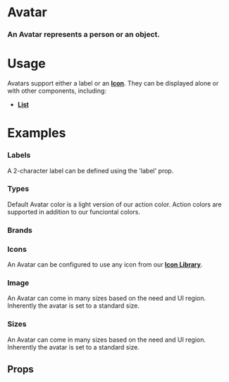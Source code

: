 
<Meta title="Atoms|Avatar" component={Avatar} />

# Avatar

### An Avatar represents a person or an object.

<Preview withToolbar>
  <Story name="Standard">
    <Avatar label="LG" />
  </Story>
</Preview>

# Usage

Avatars support either a label or an **[Icon](/?path=/docs/atoms-icon--documentation)**. They can be displayed alone or with other components, including:

- **[List](/?path=/docs/blocks-list--documentation)**

# Examples

### Labels

A 2-character label can be defined using the 'label' prop.

<Preview>
  <Story name="Labels">
    <Grid columns="4">
      <Avatar label="AB" />
      <Avatar label="CD" />
      <Avatar label="ST" />
      <Avatar label="UV" />
    </Grid>
  </Story>
</Preview>

### Types

Default Avatar color is a light version of our action color. Action colors are supported in addition to our funciontal colors.

<Preview>
  <Story name="Types">
    <Grid columns="4">
      <Avatar label="DF" />
      <Avatar label="PR" variant="action" />
      <Avatar label="IN" variant="info" />
      <Avatar label="SC" variant="success" />
      <Avatar label="WN" variant="warning" />
      <Avatar label="AL" variant="alert" />
    </Grid>
  </Story>
</Preview>

### Brands


<Preview>
  <Story name="Brands">
    <Grid columns="4">
      <Avatar label="PR" brand="research" />
      <Avatar label="IN" brand="bi" />
      <Avatar label="SC" brand="broker" />
      <Avatar label="WN" brand="jobs" />
      <Avatar label="PR" brand="brand1" />
      <Avatar label="IN" brand="brand2" />
      <Avatar label="SC" brand="brand3" />
      <Avatar label="WN" brand="brand4" />
    </Grid>
  </Story>
</Preview>

### Icons

An Avatar can be configured to use any icon from our **[Icon Library](/?path=/docs/application-libraries-icon-library--app-icons)**.

<Preview>
  <Story name="Icons">
    <Grid columns="4">
      <Avatar icon="alert" />
      <Avatar icon="bookmark_solid" />
      <Avatar icon="home" />
      <Avatar icon="mail" />
    </Grid>
  </Story>
</Preview>


### Image

An Avatar can come in many sizes based on the need and UI region. Inherently the avatar is set to a standard size.

<Preview>
  <Story name="Image">
    <Grid columns="5">
      <Avatar icon="https://encrypted-tbn0.gstatic.com/images?q=tbn:ANd9GcRKFattKrNRvWlq7W5k_19wjiYpmqVUFgw4vDIrgWL5l2BQuRAE"/>
      <Avatar icon="https://cdn.facilityexecutive.com/wp-content/uploads/2019/09/38391858_ml-800x418-1-574x300.jpg"/>
      <Avatar icon="http://localhost:9009/static/media/modern exterior 1.31bf3931.jpg"/>
      <Avatar icon="http://localhost:9009/static/media/modern exterior 2.b9f0330f.jpg"/>
      <Avatar icon="http://localhost:9009/static/media/modern exterior 3.ea564123.jpg"/>
    </Grid>
  </Story>
</Preview>

### Sizes

An Avatar can come in many sizes based on the need and UI region. Inherently the avatar is set to a standard size.

<Preview>
  <Story name="Sizes">
    <Grid columns="5" align="bottom">
      <Avatar label="xs" size="xs" />
      <Avatar label="sm" size="sm" />
      <Avatar label="df" />
      <Avatar label="lg" size="lg" />
      <Avatar label="xl" size="xl" />
      <Avatar icon="home" size="xs" />
      <Avatar icon="home" size="sm" />
      <Avatar icon="home" />
      <Avatar icon="home" size="lg" />
      <Avatar icon="home" size="xl" />
    </Grid>
  </Story>
</Preview>



## Props

<Props of={Avatar} />
